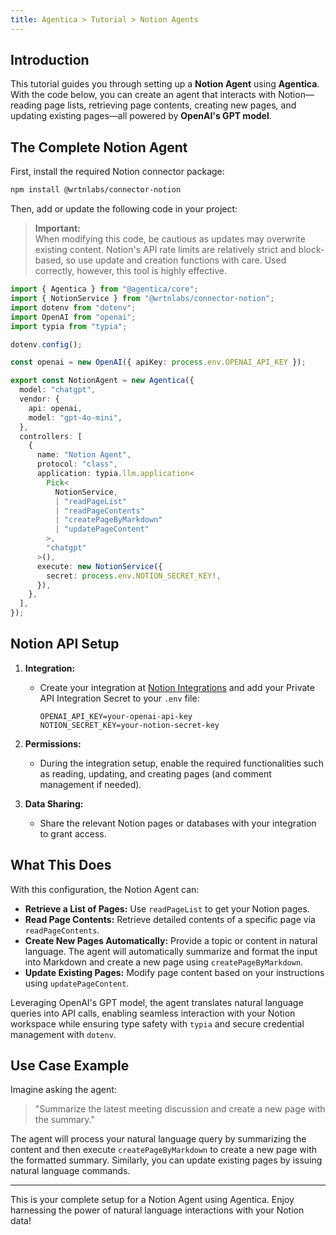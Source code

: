 ```yaml
---
title: Agentica > Tutorial > Notion Agents  
---
```


## Introduction

This tutorial guides you through setting up a **Notion Agent** using **Agentica**. With the code below, you can create an agent that interacts with Notion—reading page lists, retrieving page contents, creating new pages, and updating existing pages—all powered by **OpenAI's GPT model**.

## The Complete Notion Agent

First, install the required Notion connector package:

```bash
npm install @wrtnlabs/connector-notion
```

Then, add or update the following code in your project:

> **Important:**  
> When modifying this code, be cautious as updates may overwrite existing content. Notion's API rate limits are relatively strict and block-based, so use update and creation functions with care. Used correctly, however, this tool is highly effective.

```typescript
import { Agentica } from "@agentica/core";
import { NotionService } from "@wrtnlabs/connector-notion";
import dotenv from "dotenv";
import OpenAI from "openai";
import typia from "typia";

dotenv.config();

const openai = new OpenAI({ apiKey: process.env.OPENAI_API_KEY });

export const NotionAgent = new Agentica({
  model: "chatgpt",
  vendor: {
    api: openai,
    model: "gpt-4o-mini",
  },
  controllers: [
    {
      name: "Notion Agent",
      protocol: "class",
      application: typia.llm.application<
        Pick<
          NotionService,
          | "readPageList"
          | "readPageContents"
          | "createPageByMarkdown"
          | "updatePageContent"
        >,
        "chatgpt"
      >(),
      execute: new NotionService({
        secret: process.env.NOTION_SECRET_KEY!,
      }),
    },
  ],
});
```

## Notion API Setup

1. **Integration:**  
   - Create your integration at [Notion Integrations](https://www.notion.so/profile/integrations) and add your Private API Integration Secret to your `.env` file:
     ```env
     OPENAI_API_KEY=your-openai-api-key
     NOTION_SECRET_KEY=your-notion-secret-key
     ```

2. **Permissions:**  
   - During the integration setup, enable the required functionalities such as reading, updating, and creating pages (and comment management if needed).

3. **Data Sharing:**  
   - Share the relevant Notion pages or databases with your integration to grant access.

## What This Does

With this configuration, the Notion Agent can:

- **Retrieve a List of Pages:** Use `readPageList` to get your Notion pages.
- **Read Page Contents:** Retrieve detailed contents of a specific page via `readPageContents`.
- **Create New Pages Automatically:** Provide a topic or content in natural language. The agent will automatically summarize and format the input into Markdown and create a new page using `createPageByMarkdown`.
- **Update Existing Pages:** Modify page content based on your instructions using `updatePageContent`.

Leveraging OpenAI's GPT model, the agent translates natural language queries into API calls, enabling seamless interaction with your Notion workspace while ensuring type safety with `typia` and secure credential management with `dotenv`.

## Use Case Example

Imagine asking the agent:

> "Summarize the latest meeting discussion and create a new page with the summary."

The agent will process your natural language query by summarizing the content and then execute `createPageByMarkdown` to create a new page with the formatted summary. Similarly, you can update existing pages by issuing natural language commands.

---

This is your complete setup for a Notion Agent using Agentica. Enjoy harnessing the power of natural language interactions with your Notion data!